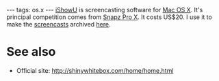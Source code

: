 ---
tags: os.x
---
[[iShowU]] is screencasting software for [[Mac OS X]]. It's principal competition comes from [[Snapz Pro X]]. It costs US$20. I use it to make the [[screencasts]] archived [http://wincent.com/a/about/wincent/weblog/archives/screencasts/ here].

= See also =

* Official site: http://shinywhitebox.com/home/home.html
